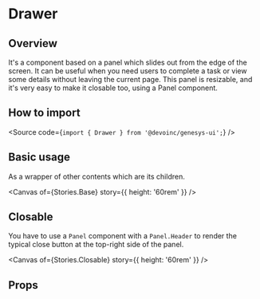 

<Meta of={Stories} />

# Drawer

## Overview

It's a component based on a panel which slides out from the edge of the screen.
It can be useful when you need users to complete a task or view some details without leaving the current page.
This panel is resizable, and it's very easy to make it closable too, using a Panel component.

## How to import

<Source code={`import { Drawer } from '@devoinc/genesys-ui';`} />

## Basic usage

As a wrapper of other contents which are its children.

<Canvas of={Stories.Base} story={{ height: '60rem' }} />

## Closable

You have to use a `Panel` component with a `Panel.Header` to render the typical close button
at the top-right side of the panel.

<Canvas of={Stories.Closable} story={{ height: '60rem' }} />

## Props

<ArgTypes of={Stories} />
